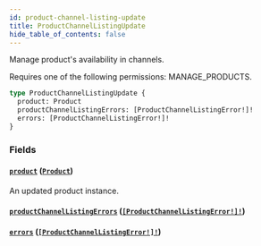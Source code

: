 ```yaml
---
id: product-channel-listing-update
title: ProductChannelListingUpdate
hide_table_of_contents: false
---
```


Manage product's availability in channels.

Requires one of the following permissions: MANAGE_PRODUCTS.

```graphql
type ProductChannelListingUpdate {
  product: Product
  productChannelListingErrors: [ProductChannelListingError!]!
  errors: [ProductChannelListingError!]!
}
```

### Fields

#### [`product`](#) ([`Product`](../../../developer/api-reference/objects/product))

An updated product instance.

#### [`productChannelListingErrors`](#) ([`[ProductChannelListingError!]!`](../../../developer/api-reference/objects/product-channel-listing-error))

#### [`errors`](#) ([`[ProductChannelListingError!]!`](../../../developer/api-reference/objects/product-channel-listing-error))
